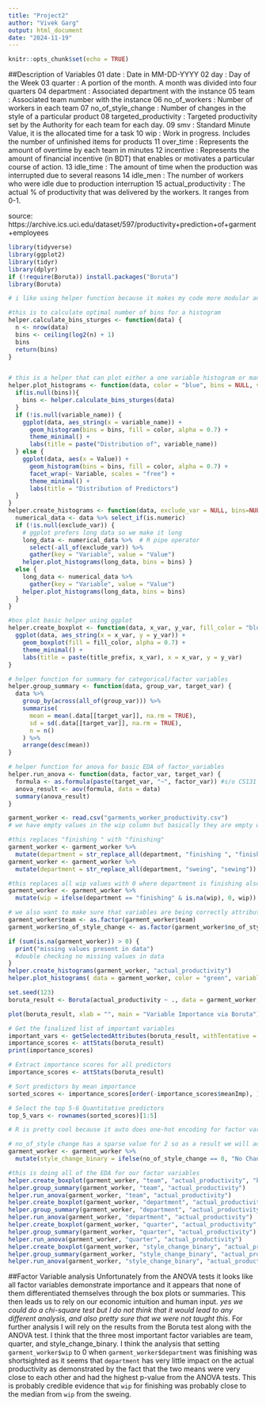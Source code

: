```yaml
---
title: "Project2"
author: "Vivek Garg"
output: html_document
date: "2024-11-19"
---
```


```r
knitr::opts_chunk$set(echo = TRUE)
```
##Description of Variables
01	date			:	Date in MM-DD-YYYY
02	day			:	Day of the Week
03	quarter			:	A portion of the month. A month was divided into four quarters
04	department		:	Associated department with the instance
05	team			:	Associated team number with the instance
06	no_of_workers		:	Number of workers in each team
07	no_of_style_change	:	Number of changes in the style of a particular product
08	targeted_productivity	:	Targeted productivity set by the Authority for each team for each day.
09	smv			:	Standard Minute Value, it is the allocated time for a task
10	wip			:	Work in progress. Includes the number of unfinished items for products
11	over_time		:	Represents the amount of overtime by each team in minutes
12	incentive		:	Represents the amount of financial incentive (in BDT) that enables or motivates a particular course of action.
13	idle_time		:	The amount of time when the production was interrupted due to several reasons
14	idle_men		:	The number of workers who were idle due to production interruption
15	actual_productivity	:	The actual % of productivity that was delivered by the workers. It ranges from 0-1.

source: https://archive.ics.uci.edu/dataset/597/productivity+prediction+of+garment+employees

```r
library(tidyverse)
library(ggplot2)
library(tidyr)
library(dplyr)
if (!require(Boruta)) install.packages("Boruta")
library(Boruta)
```
```r
# i like using helper function because it makes my code more modular and thats how i write my CS programs

#this is to calculate optimal number of bins for a histogram
helper.calculate_bins_sturges <- function(data) {
  n <- nrow(data)
  bins <- ceiling(log2(n) + 1)
  bins
  return(bins)
}


# this is a helper that can plot either a one variable histogram or many variables from the same dataset through facet_wrap
helper.plot_histograms <- function(data, color = "blue", bins = NULL, variable_name = NULL){
  if(is.null(bins)){
    bins <- helper.calculate_bins_sturges(data)
  }
  if (!is.null(variable_name)) { 
    ggplot(data, aes_string(x = variable_name)) + 
      geom_histogram(bins = bins, fill = color, alpha = 0.7) + 
      theme_minimal() + 
      labs(title = paste("Distribution of", variable_name)) 
  } else { 
    ggplot(data, aes(x = Value)) + 
      geom_histogram(bins = bins, fill = color, alpha = 0.7) + 
      facet_wrap(~ Variable, scales = "free") + 
      theme_minimal() + 
      labs(title = "Distribution of Predictors") 
  }
}
helper.create_histograms <- function(data, exclude_var = NULL, bins=NULL) { 
  numerical_data <- data %>% select_if(is.numeric)
  if (!is.null(exclude_var)) { 
    # ggplot prefers long data so we make it long 
    long_data <- numerical_data %>%  # R pipe operator
      select(-all_of(exclude_var)) %>% 
      gather(key = "Variable", value = "Value")
    helper.plot_histograms(long_data, bins = bins) } 
  else { 
    long_data <- numerical_data %>%
      gather(key = "Variable", value = "Value") 
    helper.plot_histograms(long_data, bins = bins) 
  } 
}

#box plot basic helper using ggplot
helper.create_boxplot <- function(data, x_var, y_var, fill_color = "blue", title_prefix = "Actual Productivity by") {
  ggplot(data, aes_string(x = x_var, y = y_var)) +
    geom_boxplot(fill = fill_color, alpha = 0.7) +
    theme_minimal() +
    labs(title = paste(title_prefix, x_var), x = x_var, y = y_var)
}

# helper function for summary for categorical/factor variables
helper.group_summary <- function(data, group_var, target_var) {
  data %>%
    group_by(across(all_of(group_var))) %>%
    summarise(
      mean = mean(.data[[target_var]], na.rm = TRUE),
      sd = sd(.data[[target_var]], na.rm = TRUE),
      n = n()
    ) %>%
    arrange(desc(mean))
}

# helper function for anova for basic EDA of factor_variables
helper.run_anova <- function(data, factor_var, target_var) {
  formula <- as.formula(paste(target_var, "~", factor_var)) #s/o CS131
  anova_result <- aov(formula, data = data)
  summary(anova_result)
}

```

```r
garment_worker <- read.csv("garments_worker_productivity.csv")
# we have empty values in the wip column but basically they are empty whenever the department is finishing and then a numerical value when the department is sweing. Because of this I am comfortable filling in 0 for all places where wip is null for a finishing department because we assume it has no effect on the model and all of that potential effect is transferred to the department category variable. There is also a bug in the csv where sometimes the department is "finishing " with a space instead of just "finishing". 

#this replaces "finishing " with "finishing"
garment_worker <- garment_worker %>%
  mutate(department = str_replace_all(department, "finishing ", "finishing"))
garment_worker <- garment_worker %>%
  mutate(department = str_replace_all(department, "sweing", "sewing"))

#this replaces all wip values with 0 where department is finishing also sweing is misspelled so fixing that
garment_worker <- garment_worker %>%
  mutate(wip = ifelse(department == "finishing" & is.na(wip), 0, wip))

# we also want to make sure that variables are being correctly attributed as factors instead of quantitative. Additionally for those categories that are graded as sparse we combine sparse categories. (this was done in "scratch work" i.e running stuff after this and coming back to fix this)
garment_worker$team <- as.factor(garment_worker$team)
garment_worker$no_of_style_change <- as.factor(garment_worker$no_of_style_change)

if (sum(is.na(garment_worker)) > 0) {
  print("missing values present in data")
  #double checking no missing values in data
}
helper.create_histograms(garment_worker, "actual_productivity")
helper.plot_histograms( data = garment_worker, color = "green", variable_name = "actual_productivity")
```
```r
set.seed(123)
boruta_result <- Boruta(actual_productivity ~ ., data = garment_worker, doTrace = 2)

plot(boruta_result, xlab = "", main = "Variable Importance via Boruta")

# Get the finalized list of important variables
important_vars <- getSelectedAttributes(boruta_result, withTentative = TRUE)
importance_scores <- attStats(boruta_result)
print(importance_scores)

# Extract importance scores for all predictors
importance_scores <- attStats(boruta_result)

# Sort predictors by mean importance
sorted_scores <- importance_scores[order(-importance_scores$meanImp), ]

# Select the top 5-6 Quantitative predictors
top_5_vars <- rownames(sorted_scores)[1:5]


```
```r
# R is pretty cool because it auto does one-hot encoding for factor variables so that saves us a little code

# no_of_style change has a sparse value for 2 so as a result we will add a column that makes it a binary to have a more even distribution
garment_worker <- garment_worker %>%
  mutate(style_change_binary = ifelse(no_of_style_change == 0, "No Change", "Has Change"))

#this is doing all of the EDA for our factor variables 
helper.create_boxplot(garment_worker, "team", "actual_productivity", "blue")
helper.group_summary(garment_worker, "team", "actual_productivity")
helper.run_anova(garment_worker, "team", "actual_productivity")
helper.create_boxplot(garment_worker, "department", "actual_productivity", "green")
helper.group_summary(garment_worker, "department", "actual_productivity")
helper.run_anova(garment_worker, "department", "actual_productivity")
helper.create_boxplot(garment_worker, "quarter", "actual_productivity", "purple")
helper.group_summary(garment_worker, "quarter", "actual_productivity")
helper.run_anova(garment_worker, "quarter", "actual_productivity")
helper.create_boxplot(garment_worker, "style_change_binary", "actual_productivity", "lightblue")
helper.group_summary(garment_worker, "style_change_binary", "actual_productivity")
helper.run_anova(garment_worker, "style_change_binary", "actual_productivity")


```
##Factor Variable analysis
Unfortunately from the ANOVA tests it looks like all factor variables demonstrate importance and it appears that none of them differentiated themselves through the box plots or summaries. This then leads us to rely on our economic intuition and human input. *yes we could do a chi-square test but I do not think that it would lead to any different analysis, and also pretty sure that we were not taught this*. For further analysis I will rely on the results from the Boruta test along with the ANOVA test. I think that the three most important factor variables are team, quarter, and style_change_binary. I think the analysis that setting `garment_worker$wip` to 0 when `garment_worker$department` was finishing was shortsighted as it seems that `department` has very little impact on the actual productivity as demonstrated by the fact that the two means were very close to each other and had the highest p-value from the ANOVA tests. This is probably credible evidence that `wip` for finishing was probably close to the median from `wip` from the sweing. 